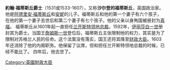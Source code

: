 {{unreferenced|time=2013-11-02T18:02:29+00:00}}
'''約翰·福蒂斯丘爵士'''（1531或1533-1607），又称'''沙尔登的福蒂斯丘'''，英国政治家。他是[[阿德里安·福蒂斯丘|阿德里安·福蒂斯丘]]和[[安妮|安妮]]的儿子。福蒂斯丘和他的第一个妻子有六个孩子，在他的第一个妻子去世后和第二个妻子有七个孩子。他的父亲以身殉国被册封为[[真福|真福]]。
福蒂斯丘从1601年起一直担任[[兰开斯特领地总裁|兰开斯特领地总裁]]。1592年，[[伊丽莎白一世|伊丽莎白一世]]册封其为爵士。当国王[[詹姆斯一世|詹姆斯一世]]登位后，福蒂斯丘主张限制他的权力，其实是为了限制对苏格兰人民的任命。这个法案没有落实，国王还将其降至[[财政大臣|财政大臣]]。1603年还消除了他的内阁职务。他保留了议席，但和担任兰开斯特领地总裁的时候，已经不能比了。
四年后，他去世了。
{{s-start}}
{{s-off}}
{{s-bef|before=[[沃尔特·迈尔德梅|沃尔特·迈尔德梅]]}}
{{s-ttl|title=[[财政大臣|财政大臣]]|years=1589-1603}}
{{s-aft|after=[[乔治·霍姆|乔治·霍姆]]}}
{{s-bef|before=[[亚瑟·格雷|亚瑟·格雷]]}}
{{s-ttl|title=[[白金汉领地总裁|白金汉领地总裁]]|years=1594-1600}}
{{s-aft|after=[[弗朗西斯·福蒂斯丘|弗朗西斯·福蒂斯丘]]}}
{{s-bef|before=[[罗伯特·塞西尔|罗伯特·塞西尔]]}}
{{s-ttl|title=[[兰开斯特领地总裁|兰开斯特领地总裁]]|years=1601-1607}}
{{s-aft|after=[[托马斯·帕里|托马斯·帕里]]}}
{{s-bef|before=[[弗朗西斯·古德温|弗朗西斯·古德温]]}}
{{s-ttl|title=[[白金汉|白金汉]]选区议员|years=1588-1598}}
{{s-aft|after=[[弗朗西斯·福蒂斯丘|弗朗西斯·福蒂斯丘]]}}
{{s-bef|before=[[罗伯特·乌洛斯|罗伯特·乌洛斯]]}}
{{s-ttl|title=[[米德尔塞克斯|米德尔塞克斯]]选区议员|years=1601}}
{{s-aft|after=[[罗伯特·乌洛斯|罗伯特·乌洛斯]]}}
{{s-end}}
{{英国财政大臣}}
{{Authority control}}
[[Category:英國財政大臣|Category:英國財政大臣]]